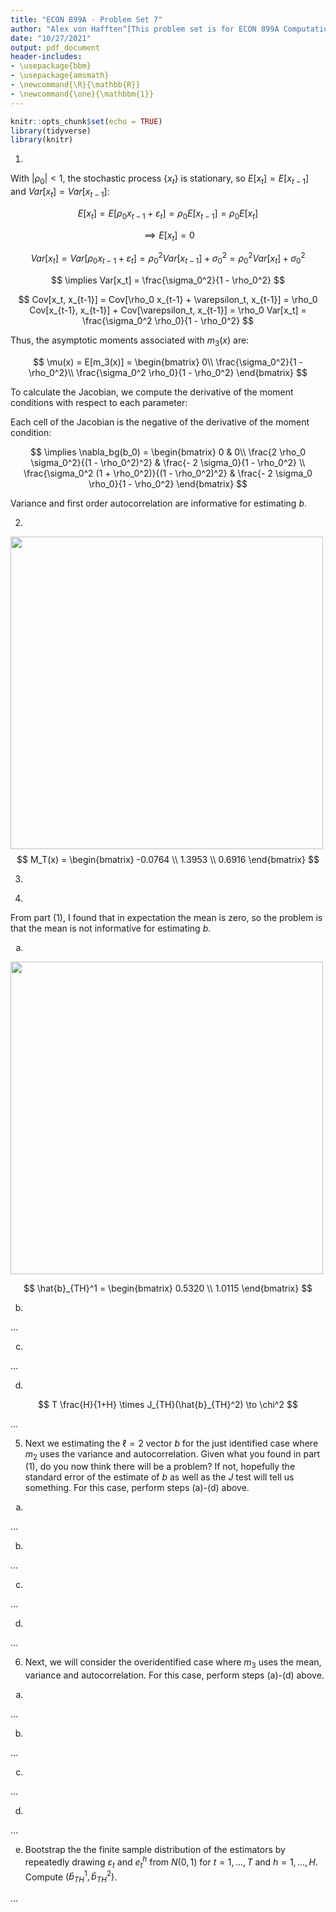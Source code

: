 ```yaml
---
title: "ECON 899A - Problem Set 7"
author: "Alex von Hafften^[This problem set is for ECON 899A Computational Economics taught by Dean Corbae with assistance from Philip Coyle at UW-Madison. I worked on this problem set with a study group of Michael Nattinger, Sarah Bass, and Xinxin Hu.]"
date: "10/27/2021"
output: pdf_document
header-includes:
- \usepackage{bbm}
- \usepackage{amsmath}
- \newcommand{\R}{\mathbb{R}}
- \newcommand{\one}{\mathbbm{1}}
---
```


```r
knitr::opts_chunk$set(echo = TRUE)
library(tidyverse)
library(knitr)
```


1. \textit{Derive the following asymptotic moments associated with $m_3(x)$: mean, variance, first
order autocorrelation. Furthermore, compute $\nabla_bg(b_0)$. Which moments are informative
for estimating $b$?}

With $|\rho_0| < 1$, the stochastic process $\{x_t\}$ is stationary, so $E[x_t] = E[x_{t-1}]$ and $Var[x_t] = Var[x_{t-1}]$:\footnote{Alternatively, we can write $x_t$ in terms of $x_0$, $\{\varepsilon_i\}_{i=1}^t$, and $\rho_0$:

\begin{align*}
x_t 
&= \rho_0 x_{t-1} + \varepsilon_t \\
&= \rho_0 (\rho_0 x_{t-2} + \varepsilon_{t-1}) + \varepsilon_t \\
&= \rho_0^2 x_{t-2} + \varepsilon_t + \rho_0 \varepsilon_{t-1}  \\
&= \rho_0^2 (\rho_0 x_{t-3} + \varepsilon_{t-2}) + \varepsilon_t + \rho_0 \varepsilon_{t-1}  \\
&= \rho_0^3 x_{t-3} + \varepsilon_t + \rho_0 \varepsilon_{t-1} + \rho_0^2 \varepsilon_{t-2} \\
&= \rho_0^t x_0 + \sum_{i=1}^t \rho_0^{t-i} \varepsilon_i \\
&= \sum_{i=1}^t \rho_0^{t-i} \varepsilon_i
\end{align*}

$$
E[x_t] = E\Bigg[\sum_{i=1}^t \rho_0^{t-i} \varepsilon_i \Bigg] = \sum_{i=1}^t \rho_0^{t-i} E[ \varepsilon_i ] = 0
$$

}

$$
E[x_t] 
= E[\rho_0 x_{t-1} + \varepsilon_t] 
= \rho_0 E[x_{t-1}] 
=\rho_0 E[x_t]
$$

$$
\implies E[x_t] = 0
$$

$$
Var[x_t] = Var[\rho_0 x_{t-1} + \varepsilon_t] = \rho_0^2 Var[x_{t-1}] + \sigma_0^2 = \rho_0^2 Var[x_{t}] + \sigma_0^2 
$$

$$
\implies Var[x_t] = \frac{\sigma_0^2}{1 - \rho_0^2}
$$

$$
Cov[x_t, x_{t-1}] = Cov[\rho_0 x_{t-1} + \varepsilon_t, x_{t-1}] = \rho_0 Cov[x_{t-1}, x_{t-1}] + Cov[\varepsilon_t, x_{t-1}] = \rho_0 Var[x_t] = \frac{\sigma_0^2 \rho_0}{1 - \rho_0^2}
$$

\pagebreak

Thus, the asymptotic moments associated with $m_3(x)$ are:

$$
\mu(x)
=
E[m_3(x)] 
= 
\begin{bmatrix}
0\\
\frac{\sigma_0^2}{1 - \rho_0^2}\\
\frac{\sigma_0^2 \rho_0}{1 - \rho_0^2}
\end{bmatrix}
$$

To calculate the Jacobian, we compute the derivative of the moment conditions with respect to each parameter:

\begin{align*}
\frac{\partial}{\partial \rho}  \Bigg(\frac{\sigma^2}{1 - \rho^2} \Bigg)
&= \frac{\sigma^2(-2\rho) - (1 - \rho^2)(0)}{(1 - \rho^2)^2} \\
&= \frac{-2\rho\sigma^2}{(1 - \rho^2)^2}\\
\frac{\partial}{\partial \sigma} \Bigg( \frac{\sigma^2}{1 - \rho^2} \Bigg)
&= \frac{2\sigma}{1 - \rho^2}\\
\frac{\partial}{\partial \rho}\Bigg( \frac{\sigma^2\rho}{1 - \rho^2}\Bigg)
&= \frac{\sigma^2\rho(-2\rho) - (1- \rho^2)\sigma^2}{(1-\rho^2)^2}\\
&= \frac{-\sigma^2(1 + \rho^2 ) }{(1-\rho^2)^2} \\
\frac{\partial}{\partial \sigma} \Bigg(\frac{\sigma^2\rho}{1 - \rho^2}\Bigg)
&= \frac{2\sigma\rho}{1 - \rho^2}
\end{align*}

Each cell of the Jacobian is the negative of the derivative of the moment condition:

$$
\implies
\nabla_bg(b_0)
=
\begin{bmatrix}
0 & 0\\
\frac{2 \rho_0 \sigma_0^2}{(1 - \rho_0^2)^2} & \frac{- 2 \sigma_0}{1 - \rho_0^2}  \\
\frac{\sigma_0^2 (1 + \rho_0^2)}{(1 - \rho_0^2)^2} & \frac{- 2 \sigma_0 \rho_0}{1 - \rho_0^2} 
\end{bmatrix}
$$

Variance and first order autocorrelation are informative for estimating $b$.

\pagebreak

2. \textit{Simulate a series of “true” data of length $T = 200$ using (1). We will use this to compute $M_T (x)$.}

![](figures/q2.png){width=500px}
$$
M_T(x) =
\begin{bmatrix}
 -0.0764 \\
  1.3953 \\
  0.6916
  \end{bmatrix}
$$

3. \textit{Set $H = 10$ and simulate $H$ vectors of length $T = 200$ random variables $e_t$
from $N(0, 1)$. We will use this to compute $M_{T H}(y(b))$. Store these vectors. You will use the same
vector of random variables throughout the entire exercise. Since this exercise requires
you to estimate $\sigma^2$, you want to change the variance of $e_t$ during the estimation. You
can simply use $\sigma e_t$ when the variance is $\sigma^2$.}

4. \textit{We will start by estimating the $\ell = 2$ vector $b$ for the just identified case where $m_2$
uses mean and variance. Given what you found in part (1), do you think there will
be a problem? In general we would not know whether this case would be a
problem, so hopefully the standard error of the estimate of $b$ as well as the J test will
tell us something.}

From part (1), I found that in expectation the mean is zero, so the problem is that the mean is not informative for estimating $b$.

\pagebreak

(a) \textit{Set $W = I$ and graph in three dimensions, the objective function (3) over $\rho \in [0.35, 0.65]$ and $\sigma \in [0.8, 1.2]$. 
Obtain an estimate of $b$ by using $W = I$ in (4) using
fminsearch. Report $\hat{b}_{TH}^1$.}

![](figures/q4a.png){width=500px}

$$
\hat{b}_{TH}^1 = 
\begin{bmatrix}
0.5320 \\
1.0115
\end{bmatrix}
$$

(b) \textit{Set $i(T) = 4$. Obtain an estimate of $W^*$. Using $\hat{W^*}_{TH} = \hat{S}^{-1}_{TH}$ in (4), obtain an estimate of $\hat{b}_{TH}^2$. Report $\hat{b}_{TH}^2$.}

...

(c) \textit{To obtain standard errors, compute numerically $\nabla_b g_T (\hat{b}^2_{TH})$ defined in (6). Report
the values of $\nabla_b g_T (\hat{b}^2_{TH})$. Next, obtain the $\ell \times \ell$ variance-covariance matrix of $\hat{b}^2_{TH}$ as in (7). Finally, what are the standard errors defined in (8)? How can we use the
information on $\nabla_b g_T (\hat{b}^2_{TH})$ to think about local identification?}

...

(d) \textit{Since we are in the just identified case, the $J$ test should be zero (on a computer
this may be not be exact). However, given the identification issues in this particular
case where we use mean and variance, the $J$ test may not be zero. Compute the
value of the $J$ test:}

$$
T \frac{H}{1+H} \times J_{TH}(\hat{b}_{TH}^2) \to \chi^2
$$

> \textit{noting that in this just identified case $n - \ell = 0$ degrees of freedom recognizing that
there really is not distribution.}

...

\pagebreak

5. Next we estimating the $\ell = 2$ vector $b$ for the just identified case where $m_2$ uses the
variance and autocorrelation. Given what you found in part (1), do you now think there
will be a problem? If not, hopefully the standard error of the estimate of $b$ as well as
the $J$ test will tell us something. For this case, perform steps (a)-(d) above.

(a)

...

(b)

...

(c)

...

(d)

...

\pagebreak

6. Next, we will consider the overidentified case where $m_3$ uses the mean, variance and
autocorrelation. For this case, perform steps (a)-(d) above.

(a)

...

(b)

...

(c)

...

(d)

...

(e) Bootstrap the the finite sample distribution of the estimators by repeatedly drawing $\varepsilon_t$ and $e_t^h$ from $N(0, 1)$ for $t =1, ..., T$ and $h = 1, ..., H$. Compute $(\hat{b}_{TH}^1, \hat{b}_{TH}^2)$.

...